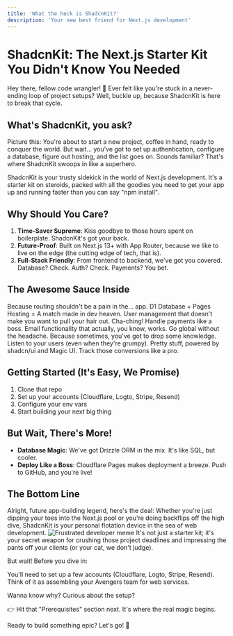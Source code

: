 ```yaml
---
title: 'What the heck is ShadcnKit?'
description: 'Your new best friend for Next.js development'
---
```


# ShadcnKit: The Next.js Starter Kit You Didn't Know You Needed

Hey there, fellow code wrangler! 👋 Ever felt like you're stuck in a never-ending loop of project setups? Well, buckle up, because ShadcnKit is here to break that cycle.

## What's ShadcnKit, you ask?

Picture this: You're about to start a new project, coffee in hand, ready to conquer the world. But wait... you've got to set up authentication, configure a database, figure out hosting, and the list goes on. Sounds familiar? That's where ShadcnKit swoops in like a superhero.

ShadcnKit is your trusty sidekick in the world of Next.js development. It's a starter kit on steroids, packed with all the goodies you need to get your app up and running faster than you can say "npm install".

## Why Should You Care?

1. **Time-Saver Supreme**: Kiss goodbye to those hours spent on boilerplate. ShadcnKit's got your back.
2. **Future-Proof**: Built on Next.js 13+ with App Router, because we like to live on the edge (the cutting edge of tech, that is).
3. **Full-Stack Friendly**: From frontend to backend, we've got you covered. Database? Check. Auth? Check. Payments? You bet.

## The Awesome Sauce Inside

<AccordionGroup>
  <Accordion title="🚀 Next.js 13+ with App Router">
    Because routing shouldn't be a pain in the... app.
  </Accordion>
  <Accordion title="☁️ Cloudflare Magic">
    D1 Database + Pages Hosting = A match made in dev heaven.
  </Accordion>
  <Accordion title="🔐 Logto Authentication">
    User management that doesn't make you want to pull your hair out.
  </Accordion>
  <Accordion title="💳 Stripe Integration">
    Cha-ching! Handle payments like a boss.
  </Accordion>
  <Accordion title="📧 Resend Email Power">
    Email functionality that actually, you know, works.
  </Accordion>
  <Accordion title="🌍 i18n Support">
    Go global without the headache.
  </Accordion>
  <Accordion title="✍️ Blog System">
    Because sometimes, you've got to drop some knowledge.
  </Accordion>
  <Accordion title="💬 User Feedback System">
    Listen to your users (even when they're grumpy).
  </Accordion>
  <Accordion title="🎨 UI Components">
    Pretty stuff, powered by shadcn/ui and Magic UI.
  </Accordion>
  <Accordion title="📈 Facebook Pixel & Conversion API">
    Track those conversions like a pro.
  </Accordion>
</AccordionGroup>

## Getting Started (It's Easy, We Promise)

1. Clone that repo
2. Set up your accounts (Cloudflare, Logto, Stripe, Resend)
3. Configure your env vars
4. Start building your next big thing

## But Wait, There's More!

- **Database Magic**: We've got Drizzle ORM in the mix. It's like SQL, but cooler.
- **Deploy Like a Boss**: Cloudflare Pages makes deployment a breeze. Push to GitHub, and you're live!

## The Bottom Line



Alright, future app-building legend, here's the deal: Whether you're just dipping your toes into the Next.js pool or you're doing backflips off the high dive, ShadcnKit is your personal flotation device in the sea of web development.
<img src="/images/mqdefault.jpg" alt="Frustrated developer meme" />
 It's not just a starter kit; it's your secret weapon for crushing those project deadlines and impressing the pants off your clients (or your cat, we don't judge).

But wait! Before you dive in:

<Note>
You'll need to set up a few accounts (Cloudflare, Logto, Stripe, Resend). Think of it as assembling your Avengers team for web services.
</Note>

Wanna know why? Curious about the setup? 

<Tip>
👉 Hit that "Prerequisites" section next. It's where the real magic begins.
</Tip>

Ready to build something epic? Let's go! 🚀
